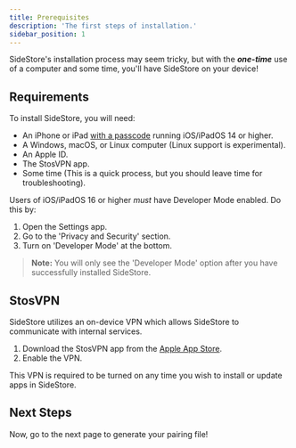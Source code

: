 ```yaml
---
title: Prerequisites
description: 'The first steps of installation.'
sidebar_position: 1
---
```


SideStore's installation process may seem tricky, but with the ***one-time*** use of a computer and some time, you'll have SideStore on your device!

## Requirements

To install SideStore, you will need:
- An iPhone or iPad [with a passcode](https://support.apple.com/en-us/119586) running iOS/iPadOS 14 or higher.
- A Windows, macOS, or Linux computer (Linux support is experimental).
- An Apple ID.
- The StosVPN app.
- Some time (This is a quick process, but you should leave time for troubleshooting).

Users of iOS/iPadOS 16 or higher *must* have Developer Mode enabled. Do this by:
1. Open the Settings app.
2. Go to the 'Privacy and Security' section.
3. Turn on 'Developer Mode' at the bottom.

> **Note:** You will only see the 'Developer Mode' option after you have successfully installed SideStore.

## StosVPN

SideStore utilizes an on-device VPN which allows SideStore to communicate with internal services.

1. Download the StosVPN app from the [Apple App Store](https://apps.apple.com/us/app/stosvpn/id6744003051).
2. Enable the VPN.

This VPN is required to be turned on any time you wish to install or update apps in SideStore.

## Next Steps 

Now, go to the next page to generate your pairing file!

